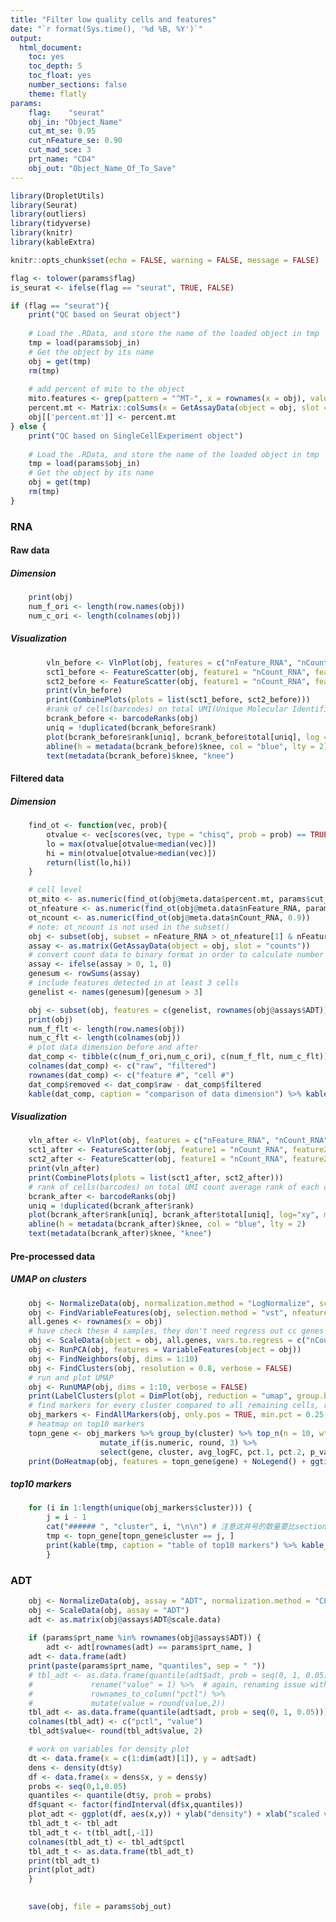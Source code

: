```yaml
---
title: "Filter low quality cells and features"
date: "`r format(Sys.time(), '%d %B, %Y')`"
output:
  html_document:
    toc: yes
    toc_depth: 5
    toc_float: yes
    number_sections: false
    theme: flatly
params:
    flag:    "seurat"
    obj_in: "Object_Name"
    cut_mt_se: 0.95
    cut_nFeature_se: 0.90
    cut_mad_sce: 3
    prt_name: "CD4"
    obj_out: "Object_Name_Of_To_Save"
---
```

    
```r
library(DropletUtils)
library(Seurat)
library(outliers)
library(tidyverse)
library(knitr)
library(kableExtra)

knitr::opts_chunk$set(echo = FALSE, warning = FALSE, message = FALSE)

flag <- tolower(params$flag)
is_seurat <- ifelse(flag == "seurat", TRUE, FALSE)
```

```r
if (flag == "seurat"){
    print("QC based on Seurat object")
    
    # Load the .RData, and store the name of the loaded object in tmp
    tmp = load(params$obj_in)
    # Get the object by its name
    obj = get(tmp)
    rm(tmp)
    
    # add percent of mito to the object
    mito.features <- grep(pattern = "^MT-", x = rownames(x = obj), value = TRUE)
    percent.mt <- Matrix::colSums(x = GetAssayData(object = obj, slot = 'counts')[mito.features, ]) / Matrix::colSums(x = GetAssayData(object = obj, slot = 'counts'))
    obj[['percent.mt']] <- percent.mt
} else {
    print("QC based on SingleCellExperiment object")
    
    # Load the .RData, and store the name of the loaded object in tmp
    tmp = load(params$obj_in)
    # Get the object by its name
    obj = get(tmp)
    rm(tmp)
}
```

### RNA
#### Raw data
##### Dimension
```r
    print(obj)
    num_f_ori <- length(row.names(obj))
    num_c_ori <- length(colnames(obj))
```

##### Visualization 
```r
        vln_before <- VlnPlot(obj, features = c("nFeature_RNA", "nCount_RNA", "percent.mt"), pt.size = 0.005, ncol = 3) 
        sct1_before <- FeatureScatter(obj, feature1 = "nCount_RNA", feature2 = "percent.mt") + theme(legend.position="bottom") + theme(legend.title=element_blank())
        sct2_before <- FeatureScatter(obj, feature1 = "nCount_RNA", feature2 = "nFeature_RNA") + theme(legend.position="bottom") + theme(legend.title=element_blank())
        print(vln_before)
        print(CombinePlots(plots = list(sct1_before, sct2_before)))
        #rank of cells(barcodes) on total UMI(Unique Molecular Identifier) count average rank of each cell/barcode corss gene/total UMI count
        bcrank_before <- barcodeRanks(obj)
        uniq = !duplicated(bcrank_before$rank)
        plot(bcrank_before$rank[uniq], bcrank_before$total[uniq], log = "xy", main = "barcode ranking - before QC", xlab = "Rank", ylab = "Total count", cex = 0.5, cex.lab = 1.2)
        abline(h = metadata(bcrank_before)$knee, col = "blue", lty = 2) 
        text(metadata(bcrank_before)$knee, "knee")
```

#### Filtered data
##### Dimension
```r
    find_ot <- function(vec, prob){
        otvalue <- vec[scores(vec, type = "chisq", prob = prob) == TRUE]
        lo = max(otvalue[otvalue<median(vec)])
        hi = min(otvalue[otvalue>median(vec)])
        return(list(lo,hi))
    }

    # cell level
    ot_mito <- as.numeric(find_ot(obj@meta.data$percent.mt, params$cut_mt_se))[2]
    ot_nfeature <- as.numeric(find_ot(obj@meta.data$nFeature_RNA, params$cut_nFeature_se))
    ot_ncount <- as.numeric(find_ot(obj@meta.data$nCount_RNA, 0.9))
    # note: ot_ncount is not used in the subset()
    obj <- subset(obj, subset = nFeature_RNA > ot_nfeature[1] & nFeature_RNA < ot_nfeature[2] & percent.mt < ot_mito) 
    assay <- as.matrix(GetAssayData(object = obj, slot = "counts"))
    # convert count data to binary format in order to calculate number of cells of each feature
    assay <- ifelse(assay > 0, 1, 0)
    genesum <- rowSums(assay)
    # include features detected in at least 3 cells
    genelist <- names(genesum)[genesum > 3] 

    obj <- subset(obj, features = c(genelist, rownames(obj@assays$ADT)))  # have to specify ADT name to avoid deletion due to duplicate names between ADT and RNA
    print(obj)
    num_f_flt <- length(row.names(obj))
    num_c_flt <- length(colnames(obj))
    # plot data dimension before and after
    dat_comp <- tibble(c(num_f_ori,num_c_ori), c(num_f_flt, num_c_flt)) 
    colnames(dat_comp) <- c("raw", "filtered")
    rownames(dat_comp) <- c("feature #", "cell #")
    dat_comp$removed <- dat_comp$raw - dat_comp$filtered
    kable(dat_comp, caption = "comparison of data dimension") %>% kable_styling(bootstrap_options = "striped", full_width = F)
```

##### Visualization
```r
    vln_after <- VlnPlot(obj, features = c("nFeature_RNA", "nCount_RNA", "percent.mt"),  pt.size = 0.005, ncol = 3)
    sct1_after <- FeatureScatter(obj, feature1 = "nCount_RNA", feature2 = "percent.mt") + theme(legend.position="bottom") + theme(legend.title=element_blank())
    sct2_after <- FeatureScatter(obj, feature1 = "nCount_RNA", feature2 = "nFeature_RNA") + theme(legend.position="bottom") + theme(legend.title=element_blank())
    print(vln_after)
    print(CombinePlots(plots = list(sct1_after, sct2_after)))
    # rank of cells(barcodes) on total UMI count average rank of each cell/barcode corss gene/total UMI count
    bcrank_after <- barcodeRanks(obj)
    uniq = !duplicated(bcrank_after$rank)
    plot(bcrank_after$rank[uniq], bcrank_after$total[uniq], log="xy", main = "barcode ranking - atfer QC", xlab = "Rank", ylab = "Total count", cex = 0.5, cex.lab = 1.2)
    abline(h = metadata(bcrank_after)$knee, col = "blue", lty = 2) 
    text(metadata(bcrank_after)$knee, "knee")
```

#### Pre-processed data
##### UMAP on clusters
```r
    obj <- NormalizeData(obj, normalization.method = "LogNormalize", scale.factor = 10000)
    obj <- FindVariableFeatures(obj, selection.method = "vst", nfeatures = 2000)
    all.genes <- rownames(x = obj)
    # have check these 4 samples, they don't need regress out cc genes
    obj <- ScaleData(object = obj, all.genes, vars.to.regress = c("nCount_RNA", "percent.mito"))
    obj <- RunPCA(obj, features = VariableFeatures(object = obj))
    obj <- FindNeighbors(obj, dims = 1:10)
    obj <- FindClusters(obj, resolution = 0.8, verbose = FALSE)
    # run and plot UMAP
    obj <- RunUMAP(obj, dims = 1:10, verbose = FALSE)
    print(LabelClusters(plot = DimPlot(obj, reduction = "umap", group.by = "RNA_snn_res.0.8"), id = "RNA_snn_res.0.8", size = 4))
    # find markers for every cluster compared to all remaining cells, report only the positive ones
    obj_markers <- FindAllMarkers(obj, only.pos = TRUE, min.pct = 0.25, logfc.threshold = 0.25)
    # heatmap on top10 markers 
    topn_gene <- obj_markers %>% group_by(cluster) %>% top_n(n = 10, wt = avg_logFC) %>%
                    mutate_if(is.numeric, round, 3) %>%
                    select(gene, cluster, avg_logFC, pct.1, pct.2, p_val, p_val_adj)
    print(DoHeatmap(obj, features = topn_gene$gene) + NoLegend() + ggtitle("top10 markers") + theme(axis.text=element_text(size=4)))
```

##### top10 markers {.tabset} 
```r
    for (i in 1:length(unique(obj_markers$cluster))) {
        j = i - 1
        cat("###### ", "cluster", i, "\n\n") # 注意这井号的数量要比section title的井号数量多一个，要不然tabset就乱了
        tmp <- topn_gene[topn_gene$cluster == j, ]
        print(kable(tmp, caption = "table of top10 markers") %>% kable_styling(bootstrap_options = "striped", full_width = F))
        }
```

### ADT
```r
    obj <- NormalizeData(obj, assay = "ADT", normalization.method = "CLR")
    obj <- ScaleData(obj, assay = "ADT")
    adt <- as.matrix(obj@assays$ADT@scale.data)
    
    if (params$prt_name %in% rownames(obj@assays$ADT)) {
        adt <- adt[rownames(adt) == params$prt_name, ]
    adt <- data.frame(adt)
    print(paste(params$prt_name, "quantiles", sep = " "))
    # tbl_adt <- as.data.frame(quantile(adt$adt, prob = seq(0, 1, 0.05))) %>%
    #             rename("value" = 1) %>%  # again, renaming issue with dplr, ok, i use the old way to rename - Nov-08-2019
    #             rownames_to_column("pctl") %>%
    #             mutate(value = round(value,2))
    tbl_adt <- as.data.frame(quantile(adt$adt, prob = seq(0, 1, 0.05))) %>% rownames_to_column("pctl") 
    colnames(tbl_adt) <- c("pctl", "value")
    tbl_adt$value<- round(tbl_adt$value, 2)

    # work on variables for density plot
    dt <- data.frame(x = c(1:dim(adt)[1]), y = adt$adt)
    dens <- density(dt$y)
    df <- data.frame(x = dens$x, y = dens$y)
    probs <- seq(0,1,0.05)
    quantiles <- quantile(dt$y, prob = probs)
    df$quant <- factor(findInterval(df$x,quantiles))
    plot_adt <- ggplot(df, aes(x,y)) + ylab("density") + xlab("scaled values") + geom_line() + ggtitle(paste(params$prt_name, "distribution", sep = " ")) + geom_ribbon(aes(ymin = 0, ymax = y, fill = quant)) + scale_x_continuous(breaks = quantiles) + scale_fill_brewer(guide = "none") + theme(axis.text.x = element_text(angle = 90), axis.text = element_text(size = 6))
    tbl_adt_t <- tbl_adt
    tbl_adt_t <- t(tbl_adt[,-1])
    colnames(tbl_adt_t) <- tbl_adt$pctl
    tbl_adt_t <- as.data.frame(tbl_adt_t)
    print(tbl_adt_t)
    print(plot_adt)
    }
    
```

```r
    save(obj, file = params$obj_out)
```



























   





































































































































   
































































































































   
































































































































   
































































































































   
































































































































   































































































































